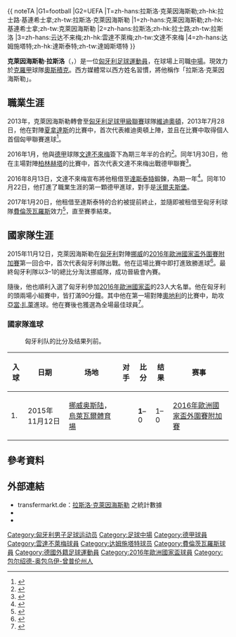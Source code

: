 {{
noteTA
|G1=football
|G2=UEFA
|T=zh-hans:拉斯洛·克莱因海斯勒;zh-hk:拉士路·基連希士拿;zh-tw:拉斯洛·克萊因海斯勒
|1=zh-hans:克莱因海斯勒;zh-hk:基連希士拿;zh-tw:克萊因海斯勒
|2=zh-hans:拉斯洛;zh-hk:拉士路;zh-tw:拉斯洛
|3=zh-hans:云达不来梅;zh-hk:雲達不萊梅;zh-tw:文達不來梅
|4=zh-hans:达姆施塔特;zh-hk:達斯泰特;zh-tw:達姆斯塔特
}}
{{Eastern name order|匈牙利语|匈牙利人名}}
{{Infobox football biography
| name           =  克萊因海斯勒·拉斯洛<br>''Kleinheisler László''
| image          =  László Kleinheisler in Euro 2020 qualification.jpg
| image_size     =  
| caption        = 2019
| fullname       =  Kleinheisler László<ref>{{cite web|language=hu|url=http://www.vidi.hu/jatekosok/kleinheisler-laszlo.html|title=Kleinheisler László - vidi.hu|publisher=|accessdate=2016-06-20|archive-date=2017-08-10|archive-url=https://web.archive.org/web/20170810004022/http://www.vidi.hu/jatekosok/kleinheisler-laszlo.html|dead-url=no}}</ref>
| birth_date     = {{birth date and age|1994|04|08}}
| birth_place    = {{HUN}}[[考津茨包爾齊考|考津茨包爾齊考]]
| height         = {{height|m=1.70}}
| currentclub    = [[奧西耶克足球俱樂部|奧斯積克]]
| position       = [[中場|中場]]
| clubnumber     = 5
| youthyears1    = 2005–2008    |youthclubs1 = {{link-hu|III區體操與擊劍俱樂部|III. Kerületi TVE|III區TVE}}
| youthyears2    = 2008–2010    |youthclubs2 = {{link-hu|費爾丘特足球俱樂部|FC Felcsút|費爾丘特}}
| youthyears3    = 2010–2012    |youthclubs3 = [[維迪奧頓足球俱樂部|維迪奧頓]]
| years1         = 2012–2013    |clubs1 = {{link-hu|普斯卡斯學院足球俱樂部|Puskás Akadémia FC|普斯卡斯}} | caps1 = 27 | goals1 = 8
| years2         = 2013–2016    |clubs2 = [[維迪奧頓足球俱樂部|維迪奧頓]] | caps2 = 30 | goals2 = 4
| years3         = 2015          |clubs3 = →{{link-hu|普斯卡斯學院足球俱樂部|Puskás Akadémia FC|普斯卡斯}}（租借） | caps3 = 12 | goals3 = 0
| years4         = 2016–2018        |clubs4 = [[雲達不萊梅|雲達不萊梅]] | caps4 = 6 | goals4 = 0
| years5         = 2016–2017    |clubs5 = →[[達斯泰特98體育會|達斯泰特]]（租借） | caps5 = 12 | goals5 = 1
| years6         = 2017        |clubs6 = →[[費倫斯華路士體育會|費倫茨瓦羅斯]]（租借） | caps6 = 10 | goals6 = 0
| years7         = 2017–2018        |clubs7 = →[[阿斯塔納足球俱樂部|艾斯坦拿]]（租借） | caps7 = 20 | goals7 = 0
| years8         = 2018–2019        |clubs8 = [[阿斯塔納足球俱樂部|艾斯坦拿]] | caps8 = 12 | goals8 = 0
| years9         = 2019–        |clubs9 = [[奧西耶克足球俱樂部|奧斯積克]] | caps9 = 75 | goals9 = 11
| nationalyears1 = 2010          |nationalteam1 = {{link-hu|匈牙利17歲以下國家足球隊|Magyar U17-es labdarúgó-válogatott|匈牙利U17}} | nationalcaps1 = 3 | nationalgoals1 = 1
| nationalyears2 = 2012          |nationalteam2 = {{link-hu|匈牙利19歲以下國家足球隊|Magyar U19-es labdarúgó-válogatott|匈牙利U19}} | nationalcaps2 = 5 | nationalgoals2 = 2
| nationalyears3 = 2013–        |nationalteam3 = [[匈牙利21歲以下國家足球隊|匈牙利U21]] | nationalcaps3 = 10 | nationalgoals3 = 2
| nationalyears4 = 2015–        |nationalteam4 = {{fb|HUN}} | nationalcaps4 = 41 | nationalgoals4 = 3
| pcupdate       = 2021年10月17日
| ntupdate       = 2021年10月9日
}}

'''克萊因海斯勒·拉斯洛'''（{{lang-hu|Kleinheisler László}}，{{bd|1994年|4月8日}}）是一位[[匈牙利|匈牙利]][[足球|足球]][[運動員|運動員]]，在球場上司職[[中場|中場]]。現效力於[[克羅地亞甲組足球聯賽|克羅甲]]球隊[[奧西耶克足球俱樂部|奧斯積克]]。西方媒體常以西方姓名習慣，將他稱作「拉斯洛·克莱因海斯勒」。

==職業生涯==
2013年，克萊因海斯勒轉會至[[匈牙利足球甲級聯賽|匈牙利足球甲級聯賽]]球隊[[維迪奧頓|維迪奧頓]]，2013年7月28日，他在對陣[[松博特海伊足球俱樂部|夏拿達斯]]的比賽中，首次代表維迪奧頓上陣，並且在比賽中取得個人首個匈甲聯賽進球<ref>{{cite news |language=en |url=http://int.soccerway.com/matches/2013/07/28/hungary/nb-i/fc-fehervar/szombathelyi-haladas/1487925/ |title=VIDEOTON VS. SZOMBATHELYI HALADÁS  2 - 0 |publisher=SoccerWay |date=2013-07-28 |accessdate=2016-11-11 |archive-date=2016-03-07 |archive-url=https://web.archive.org/web/20160307042430/http://int.soccerway.com/matches/2013/07/28/hungary/nb-i/fc-fehervar/szombathelyi-haladas/1487925/ |dead-url=no }}</ref>。

2016年1月，他與[[德甲|德甲]]球隊[[文達不來梅|文達不來梅]]簽下為期三年半的合約<ref>{{cite news |language=de |url=http://www.weser-kurier.de/werder/werder-bundesliga_artikel,-Kleinheisler-unterschreibt-bei-Werder-_arid,1295378.html |title=Kleinheisler unterschreibt bei Werder |publisher=Weser Kurier |date=2016-01-20 |accessdate=2016-11-11 |archive-date=2016-02-22 |archive-url=https://web.archive.org/web/20160222204936/http://www.weser-kurier.de/werder/werder-bundesliga_artikel,-Kleinheisler-unterschreibt-bei-Werder-_arid,1295378.html |dead-url=no }}</ref>。同年1月30日，他在主場對陣[[柏林赫塔|柏林赫塔]]的比賽中，首次代表文達不來梅出戰德甲聯賽<ref>{{cite news |language=de |url=https://www.kreiszeitung.de/werder-bremen/werder-holt-gegen-hertha-13-rueckstand-6081420.html |title=Ein 3:3 macht Skripnik sicher: „Diese Mannschaft steigt nicht ab“ |publisher=kreiszeitung.de |date=2016-01-31 |accessdate=2016-11-11 |archive-date=2016-09-11 |archive-url=https://web.archive.org/web/20160911204628/http://www.kreiszeitung.de/werder-bremen/werder-holt-gegen-hertha-13-rueckstand-6081420.html |dead-url=no }}</ref>。

2016年8月13日，文達不來梅宣布將他租借至[[達斯泰特98體育會|達斯泰特]]鍛鍊，為期一年<ref>{{cite news |language=de |url=http://sv98.de/home/lilien/aktuelles/profis/details/news/lilien-leihen-kleinheisler-aus/ |title=Lilien leihen Kleinheisler aus |publisher=SV Darmstadt 98 |date=2016-08-13 |accessdate=2016-11-11 |deadurl=yes |archiveurl=https://web.archive.org/web/20160921181118/http://sv98.de/home/lilien/aktuelles/profis/details/news/lilien-leihen-kleinheisler-aus/ |archivedate=2016-09-21 }}</ref>。同年10月22日，他打進了職業生涯的第一顆德甲進球，對手是[[沃爾夫斯堡足球俱樂部|沃爾夫斯堡]]。

2017年1月20日，他租借至達斯泰特的合約被提前終止，並隨即被租借至匈牙利球隊[[費倫斯華路士體育會|費倫茨瓦羅斯]]效力<ref>{{cite news |language=de |url=http://www.werder.de/aktuell/news/profis/20162017/kleinheisler-pm-20012017/ |title=KLEINHEISLER AUF LEIHBASIS NACH BUDAPEST |publisher=SV Werder Bremen |date=2017-01-20 |accessdate=2017-01-22 |archive-date=2017-01-20 |archive-url=https://web.archive.org/web/20170120144537/http://www.werder.de/aktuell/news/profis/20162017/kleinheisler-pm-20012017/ |dead-url=no }}</ref>，直至賽季結束。

==國家隊生涯==
2015年11月12日，克萊因海斯勒在[[匈牙利國家足球隊|匈牙利]]對陣[[挪威國家足球隊|挪威]]的[[2016年歐洲國家盃外圍賽附加賽|2016年歐洲國家盃外圍賽附加賽]]第一回合中，首次代表匈牙利隊出戰。他在這場比賽中即打進致勝進球<ref>{{cite news |language=en |url=http://www.bbc.com/sport/football/34801355 |title=Norway 0-1 Hungary |publisher=BBC Sport |date=2015-11-12 |accessdate=2016-11-11 |archive-date=2017-01-13 |archive-url=https://web.archive.org/web/20170113003307/http://www.bbc.com/sport/football/34801355 |dead-url=no }}</ref>。最終匈牙利隊以3–1的總比分淘汰挪威隊，成功晉級會內賽。

隨後，他也順利入選了匈牙利參加[[2016年歐洲國家盃|2016年歐洲國家盃]]的23人大名單。他在匈牙利的頭兩場小組賽中，皆打滿90分鐘。其中他在第一場對陣[[奧地利國家足球隊|奧地利]]的比賽中，助攻[[亞當·扎萊|亞當·扎萊]]進球。他在賽後也獲選為全場最佳球員<ref>{{cite news |language=en |url=http://www.independent.co.uk/sport/football/international/austria-vs-hungary-match-report-adam-szalai-and-zoltan-stieber-down-10-man-austria-a7082376.html |title=Austria vs Hungary match report: Adam Szalai and Zoltan Stieber score in second-half to down 10-man Austria |publisher=Independent |date=2016-06-15 |accessdate=2016-11-11 |archive-date=2017-01-12 |archive-url=https://web.archive.org/web/20170112211701/http://www.independent.co.uk/sport/football/international/austria-vs-hungary-match-report-adam-szalai-and-zoltan-stieber-down-10-man-austria-a7082376.html |dead-url=no }}</ref>。
===國家隊進球===
:匈牙利队的比分及结果列前。
{| class="wikitable"
! 入球 !! 日期 !! 场地 !! 对手 !! 比分 !! 结果 !! 赛事
|-
| 1. || 2015年11月12日 || [[挪威|挪威]][[奥斯陆|奥斯陆]]，[[烏萊瓦爾體育場|烏萊瓦爾體育場]] || {{fb|NOR}} || '''1'''–0 || 1–0 || [[2016年歐洲國家盃外圍賽附加賽|2016年歐洲國家盃外圍賽附加賽]]
|}

==參考資料==
{{reflist}}

==外部連結==
* transfermarkt.de：[http://www.transfermarkt.de/laszlo-kleinheisler/profil/spieler/220656 拉斯洛·克萊因海斯勒] {{Wayback|url=http://www.transfermarkt.de/laszlo-kleinheisler/profil/spieler/220656 |date=20161110163016 }}之統計數據 {{de icon}}
* {{Fussballdaten|kleinheislerlaszlo}}
* {{Wfb|laszlo-kleinheisler}}

{{2016年歐洲國家盃匈牙利參賽名單}}
{{2020年欧洲足球锦标赛匈牙利参赛名单}}

{{DEFAULTSORT:Kleinheisler, Laszlo}}
[[Category:匈牙利男子足球运动员|Category:匈牙利男子足球运动员]]
[[Category:足球中場|Category:足球中場]]
[[Category:德甲球員|Category:德甲球員]]
[[Category:雲達不萊梅球員|Category:雲達不萊梅球員]]
[[Category:达姆施塔特球员|Category:达姆施塔特球员]]
[[Category:費倫茨瓦羅斯球員|Category:費倫茨瓦羅斯球員]]
[[Category:德國外籍足球運動員|Category:德國外籍足球運動員]]
[[Category:2016年歐洲國家盃球員|Category:2016年歐洲國家盃球員]]
[[Category:包尔绍德-奥包乌伊-曾普伦州人|Category:包尔绍德-奥包乌伊-曾普伦州人]]